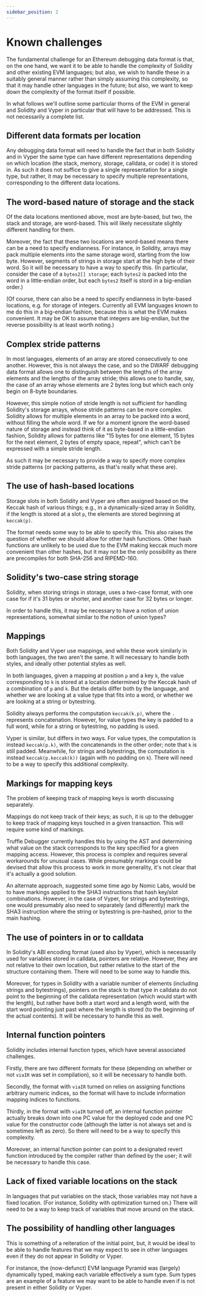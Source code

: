 ```yaml
---
sidebar_position: 2
---
```



# Known challenges

The fundamental challenge for an Ethereum debugging data format is that, on the
one hand, we want it to be able to handle the complexity of Solidity and other
existing EVM languages; but also, we wish to handle these in a suitably general
manner rather than simply assuming this complexity, so that it may handle other
languages in the future; but also, we want to keep down the complexity of the
format itself if possible.

In what follows we'll outline some particular thorns of the EVM in general and
Solidity and Vyper in particular that will have to be addressed.  This is not
necessarily a complete list.

<TOCInline toc={toc} />

## Different data formats per location

Any debugging data format will need to handle the fact that in both Solidity and
in Vyper the same type can have different representations depending on which
location (the stack, memory, storage, calldata, or code) it is stored in.  As
such it does not suffice to give a single representation for a single type, but
rather, it may be necessary to specify multiple representations, corresponding
to the different data locations.

## The word-based nature of storage and the stack

Of the data locations mentioned above, most are byte-based, but two, the stack
and storage, are word-based.  This will likely necessitate slightly different
handling for them.

Moreover, the fact that these two locations are word-based means there can be a
need to specify endianness.  For instance, in Solidity, arrays may pack multiple
elements into the same storage word, starting from the low byte.  However,
segments of strings in storage start at the high byte of their word.  So it will
be necessary to have a way to specify this.  (In particular, consider the case
of a `bytes2[] storage`; each `bytes2` is packed into the word in a
little-endian order, but each `bytes2` itself is stord in a big-endian order.)

(Of course, there can also be a need to specify endianness in byte-based
locations, e.g. for storage of integers.  Currently all EVM languages known to
me do this in a big-endian fashion, because this is what the EVM makes
convenient.  It may be OK to assume that integers are big-endian, but the
reverse possibility is at least worth noting.)

## Complex stride patterns

In most languages, elements of an array are stored consecutively to one another.
However, this is not always the case, and so the DWARF debugging data format
allows one to distinguish between the lengths of the array elements and the
lengths of the array stride; this allows one to handle, say, the case of an
array whose elements are 2 bytes long but which each only begin on 8-byte
boundaries.

However, this simple notion of stride length is not sufficient for handling
Solidity's storage arrays, whose stride patterns can be more complex.  Solidity
allows for multiple elements in an array to be packed into a word, without
filling the whole word.  If we for a moment ignore the word-based nature of
storage and instead think of it as byte-based in a little-endian fashion,
Solidity allows for patterns like "15 bytes for one element, 15 bytes for the
next element, 2 bytes of empty space, repeat", which can't be expressed with a
simple stride length.

As such it may be necessary to provide a way to specify more complex stride
patterns (or packing patterns, as that's really what these are).

## The use of hash-based locations

Storage slots in both Solidity and Vyper are often assigned based on the Keccak
hash of various things; e.g., in a dynamically-sized array in Solidity, if the
length is stored at a slot `p`, the elements are stored beginning at
`keccak(p)`.

The format needs some way to be able to specify this.  This also raises the
question of whether we should allow for other hash functions.  Other hash
functions are unlikely to be used due to the EVM making keccak much more
convenient than other hashes, but it may not be the only possibility as there
are precompiles for both SHA-256 and RIPEMD-160.

## Solidity's two-case string storage

Solidity, when storing strings in storage, uses a two-case format, with one case
for if it's 31 bytes or shorter, and another case for 32 bytes or longer.

In order to handle this, it may be necessary to have a notion of union
representations, somewhat similar to the notion of union types?

## Mappings

Both Solidity and Vyper use mappings, and while these work similarly in both
languages, the two aren't the same.  It will necessary to handle both styles,
and ideally other potential styles as well.

In both languages, given a mapping at position `p` and a key `k`, the value
corresponding to `k` is stored at a location determined by the Keccak hash of a
combination of `p` and `k`.  But the details differ both by the language, and
whether we are looking at a value type that fits into a word, or whether we are
looking at a string or bytestring.

Solidity always performs the computation `keccak(k.p)`, where the `.` represents
concatenation.  However, for value types the key is padded to a full word, while
for a string or bytestring, no padding is used.

Vyper is similar, but differs in two ways.  For value types, the computation is
instead `keccak(p.k)`, with the concatenands in the other order; note that `k`
is still padded.  Meanwhile, for strings and bytestrings, the computation is
instead `keccak(p.keccak(k))` (again with no padding on `k`).  There will need
to be a way to specify this additional complexity.

## Markings for mapping keys

The problem of keeping track of mapping keys is worth discussing separately.

Mappings do not keep track of their keys; as such, it is up to the debugger to
keep track of mapping keys touched in a given transaction.  This will require
some kind of markings.

Truffle Debugger currently handles this by using the AST and determining what
value on the stack corresponds to the key specified for a given mapping access.
However, this process is complex and requires several workarounds for unusual
cases.  While presumably markings could be devised that allow this process to
work in more generality, it's not clear that it's actually a good solution.

An alternate approach, suggested some time ago by Nomic Labs, would be to have
markings applied to the SHA3 instructions that hash key/slot combinations.
However, in the case of Vyper, for strings and bytestrings, one would presumably
also need to separately (and differently) mark the SHA3 instruction where the
string or bytestring is pre-hashed, prior to the main hashing.

## The use of pointers in or to calldata

In Solidity's ABI encoding format (used also by Vyper), which is necessarily
used for variables stored in calldata, pointers are relative.  However, they are
not relative to their own location, but rather relative to the start of the
structure containing them.  There will need to be some way to handle this.

Moreover, for types in Solidity with a variable number of elements (including
strings and bytestrings), pointers on the stack to that type in calldata do not
point to the beginning of the calldata representation (which would start with
the length), but rather have both a start word and a length word, with the start
word pointing just past where the length is stored (to the beginning of the
actual contents).  It will be necessary to handle this as well.

## Internal function pointers

Solidity includes internal function types, which have several associated
challenges.

Firstly, there are two different formats for these (depending on whether or not
`viaIR` was set in compilation), so it will be necessary to handle both.

Secondly, the format with `viaIR` turned on relies on assigning functions
arbitrary numeric indices, so the format will have to include information
mapping indices to functions.

Thirdly, in the format with `viaIR` turned off, an internal function pointer
actually breaks down into one PC value for the deployed code and one PC value
for the constructor code (although the latter is not always set and is sometimes
left as zero).  So there will need to be a way to specify this complexity.

Moreover, an internal function pointer can point to a designated revert function
introduced by the compiler rather than defined by the user; it will be necessary
to handle this case.

## Lack of fixed variable locations on the stack

In languages that put variables on the stack, those variables may not have a
fixed location.  (For instance, Solidity with optimization turned on.)  There
will need to be a way to keep track of variables that move around on the stack.

## The possibility of handling other languages

This is something of a reiteration of the initial point, but, it would be ideal
to be able to handle features that we may expect to see in other languages even
if they do not appear in Solidity or Vyper.

For instance, the (now-defunct) EVM language Pyramid was (largely) dynamically
typed, making each variable effectively a sum type.  Sum types are an example of
a feature we may want to be able to handle even if is not present in either
Solidity or Vyper.
